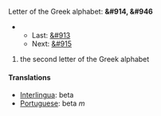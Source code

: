 Letter of the Greek alphabet: '''&#914, &#946'''
**Last: [[alpha|&#913]]
**Next: [[gamma|&#915]]

#the second letter of the Greek alphabet

==== Translations ====
*[[Interlingua]]: beta
*[[Portuguese]]: beta ''m''